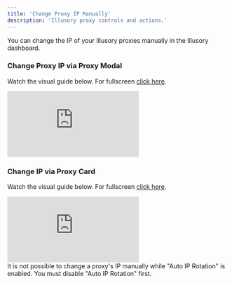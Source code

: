 ```yaml
---
title: 'Change Proxy IP Manually'
description: 'Illusory proxy controls and actions.'
---
```


You can change the IP of your Illusory proxies manually in the Illusory dashboard.

### Change Proxy IP via Proxy Modal

Watch the visual guide below. For fullscreen [click here](https://app.arcade.software/share/8hIzlf77C9QGvR4dxlVQ).

<div style={{
  position: 'relative',
  paddingBottom: 'calc(66% + 41px)',
  height: '0'
  }}>
<iframe
  src="https://demo.arcade.software/DO70TU5PpFbCsQm2OFTy?embed"
  title="Change Proxy IP"
  frameborder="0"
  loading="lazy"
  allowfullscreen
  webkitallowfullscreen
  mozallowfullscreen
  style={{
    background: '#000000',
    width: '100%',
    height: '100%',
    position: 'absolute',
    top: '0',
    left: '0',
    colorScheme: 'none'
  }}></iframe>
</div>


### Change IP via Proxy Card

Watch the visual guide below. For fullscreen [click here](https://app.arcade.software/share/ftvjoBmF0bluzgJ1e2vP).

<div style={{
  position: 'relative',
  paddingBottom: 'calc(66% + 41px)',
  height: '0'
  }}>
<iframe
  src="https://demo.arcade.software/ftvjoBmF0bluzgJ1e2vP?embed"
  title="Change Proxy IP"
  frameborder="0"
  loading="lazy"
  allowfullscreen
  webkitallowfullscreen
  mozallowfullscreen
  style={{
    background: '#000000',
    width: '100%',
    height: '100%',
    position: 'absolute',
    top: '0',
    left: '0',
    colorScheme: 'none'
  }}></iframe>
</div>

<div style={{
  position: 'relative',
  height: '50px'
  }}>
  </div>

<Info>
    It is not possible to change a proxy's IP manually while "Auto IP Rotation" is enabled. You must disable "Auto IP Rotation" first.
</Info>